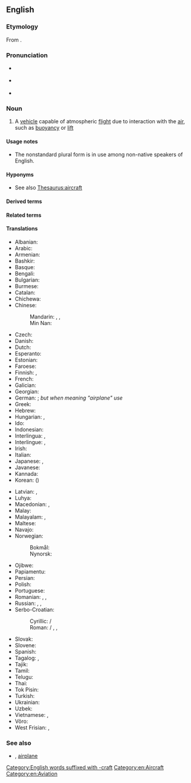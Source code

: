 ==English==
{{wikipedia}}

===Etymology===
From {{compound|en|air|craft}}.

===Pronunciation===
* {{a|UK}} {{IPA|en|/ɛə.kɹɑː̩ft/|/ɛː.kɹɑː̩ft/}}
* {{a|US}} {{IPA|en|/ɛəɹ.kɹæft/|/ɛːɹ.kɹæft/}}
* {{audio|en|en-us-aircraft.ogg|Audio (US)}}

===Noun===
{{en-noun|aircraft}}

# A [[vehicle]] capable of atmospheric [[flight]] due to interaction with the [[air]], such as [[buoyancy]] or [[lift]]

====Usage notes====
* The nonstandard plural form {{m|en|aircrafts}} is in use among non-native speakers of English.

====Hyponyms====
* See also [[Thesaurus:aircraft]]

====Derived terms====
{{der3|en
|aircraft carrier
|aircraft movement
|model aircraft
|rocket aircraft
}}

====Related terms====
{{rel2
|en|spacecraft
|watercraft
}}

====Translations====
{{trans-top|machine capable of atmospheric flight}}
* Albanian: {{t+|sq|avion|m}}
* Arabic: {{t+|ar|طَائِرَة|f}}
* Armenian: {{t+|hy|օդանավ}}
* Bashkir: {{t|ba|осҡос}}
* Basque: {{t|eu|hegazkinen}}
* Bengali: {{t+|bn|বিমান|tr=bimāna}}
* Bulgarian: {{t+|bg|самолет|m}}
* Burmese: {{t+|my|လေယာဉ်ပျံ|tr=lay yarny pyaan}}
* Catalan: {{t+|ca|aeronau|f}}
* Chichewa: {{t|ny|ndege}}
* Chinese:
*: Mandarin: {{t+|cmn|航空器|tr=hángkōngqì}}, {{t+|cmn|飛機}}, {{t+|cmn|飞机|tr=fēijī}}
*: Min Nan: {{t|nan|飞行器|tr=hui1-hing5-khi3}}
* Czech: {{t+|cs|letadlo|n}}
* Danish: {{t+|da|luftfartøj|n}}
* Dutch: {{t+|nl|luchtvaartuig|n}}
* Esperanto: {{t|eo|aerveturilo}}
* Estonian: {{t|et|õhusõiduk}}
* Faroese: {{t|fo|flogfar}}
* Finnish: {{t+|fi|lentokone}}, {{t+|fi|ilma-alus}}
* French: {{t+|fr|aéronef|m}}
* Galician: {{t|gl|aeronaves|m}}
* Georgian: {{t+|ka|თვითმფრინავი}}
* German: {{t+|de|Luftfahrzeug|n}}; ''but when meaning "airplane" use'' {{t+|de|Flugzeug|n}}
* Greek: {{t+|el|αεροσκάφος|n}}
* Hebrew: {{t+|he|כְּלִי טַיִס|m|tr=kli-tayis}}
* Hungarian: {{t+|hu|repülőgép}}, {{t+|hu|repülő}} {{qualifier|colloquial}}
* Ido: {{t+|io|aviacilo}}
* Indonesian: {{t|id|pesawat udara}}
* Interlingua: {{t|ia|aeronave}}, {{t|ia|avion}}
* Interlingue: {{t|ie|aeronave}}, {{t|ie|avion}}
* Irish: {{t|ga|aerárthach|m}}
* Italian: {{t+|it|aeromobile|m}}
* Japanese: {{t+|ja|航空機|tr=こうくうき, kōkūki}}, {{t+|ja|飛行機|tr=ひこうき, hikōki}}
* Javanese: {{t|jv|ꦥꦭ꧀ꦮꦲꦁꦒꦼꦒꦤ|tr=palwa anggegana}}
* Kannada: {{t+|kn|ವಿಮಾನ}}
* Korean: {{t+|ko|항공기}} ({{t|ko|航空器}})
{{trans-mid}}
* Latvian: {{t|lv|lidmašīna|f}}, {{t|lv|lidaparāts|m}}
* Luhya: {{t-needed|luy}}
* Macedonian: {{t|mk|летало|n}}, {{t|mk|авион|m}}
* Malay: {{t|ms|pesawat}}
* Malayalam: {{t+|ml|ആകാശനൗക}}, {{t+|ml|വിമാനം}}
* Maltese: {{t|mt|ajruplan}}
* Navajo: {{t|nv|chidí naatʼaʼí|sc=Latn}}
* Norwegian:
*: Bokmål: {{t+|nb|luftfartøy|n}}
*: Nynorsk: {{t|nn|luftfartøy|n}}
* Ojibwe: {{t|oj|bemisemagak}}
* Papiamentu: {{t|pap|aeroplanu}}
* Persian: {{t+|fa|هواپیما|tr=havâpeymâ}}
* Polish: {{t|pl|statek powietrzny|m}}
* Portuguese: {{t+|pt|aeronave|f}}
* Romanian: {{t+|ro|aeronavă|f}}, {{t|ro|[[aparat]] [[de]] [[zbor]]|n}}, {{t|ro|aparat zburător|n}}
* Russian: {{t+|ru|лета́тельный аппара́т|m}}, {{t|ru|возду́шное су́дно|n}}, {{t+|ru|самолёт|m}}
* Serbo-Croatian: {{t+|sh|zrakoplov|m}}
*: Cyrillic: {{t|sh|лѐтелица|f}} / {{t|sh|лѐтјелица|f}}
*: Roman: {{t+|sh|lètelica|f}} / {{t+|sh|lètjelica|f}}, {{t+|sh|vazduhoplov}}, {{t+|sh|zrȁkoplōv|m}} {{qualifier|Croatia}}
* Slovak: {{t+|sk|lietadlo|n}}
* Slovene: {{t|sl|letal|n}}
* Spanish: {{t+|es|aeronave|f}}
* Tagalog: {{t|tl|salipaw}}, {{t+|tl|eroplano}}
* Tajik: {{t|tg|ҳавопаймоӣ}}
* Tamil: {{t+|ta|விமானம்}}
* Telugu: {{t+|te|విమానము}}
* Thai: {{t|th|อากาศยาน}}
* Tok Pisin: {{t+|tpi|balus}}
* Turkish: {{t+|tr|hava taşıtı}}
* Ukrainian: {{t+|uk|літак|m}}
* Uzbek: {{t+|uz|samolyot}}
* Vietnamese: {{t+|vi|phi cơ}}, {{t+|vi|máy bay}}
* Võro: {{t|vro|aeroplaan}}
* West Frisian: {{t|fy|fleantúch|n}}, {{t|fy|fleanmasine}}
{{trans-bottom}}

===See also===
* {{l|en|aeroplane}} {{qualifier|UK}}, [[airplane]] {{qualifier|US}}

[[Category:English words suffixed with -craft]]
[[Category:en:Aircraft]]
[[Category:en:Aviation]]
